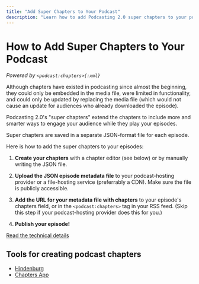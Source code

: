 ```yaml
---
title: "Add Super Chapters to Your Podcast"
description: "Learn how to add Podcasting 2.0 super chapters to your podcast episodes for better engagement and navigation."
---
```


# How to Add Super Chapters to Your Podcast

_Powered by `<podcast:chapters>{:xml}`_

Although chapters have existed in podcasting since almost the beginning, they could only be embedded in the media file, were limited in functionality, and could only be updated by replacing the media file (which would not cause an update for audiences who already downloaded the episode).

Podcasting 2.0's "super chapters" extend the chapters to include more and smarter ways to engage your audience while they play your episodes.

Super chapters are saved in a separate JSON-format file for each episode.

Here is how to add the super chapters to your episodes:

1. **Create your chapters** with a chapter editor (see below) or by manually writing the JSON file.

2. **Upload the JSON episode metadata file** to your podcast-hosting provider or a file-hosting service (preferrably a CDN). Make sure the file is publicly accessible.

3. **Add the URL for your metadata file with chapters** to your episode's chapters field, or in the `<podcast:chapters>` tag in your RSS feed. (Skip this step if your podcast-hosting provider does this for you.)

4. **Publish your episode!**

[Read the technical details](/podcast-namespace/tags/chapters)

## Tools for creating podcast chapters

- [Hindenburg](https://hindenburg.com/)
- [Chapters App](https://chaptersapp.com/)
